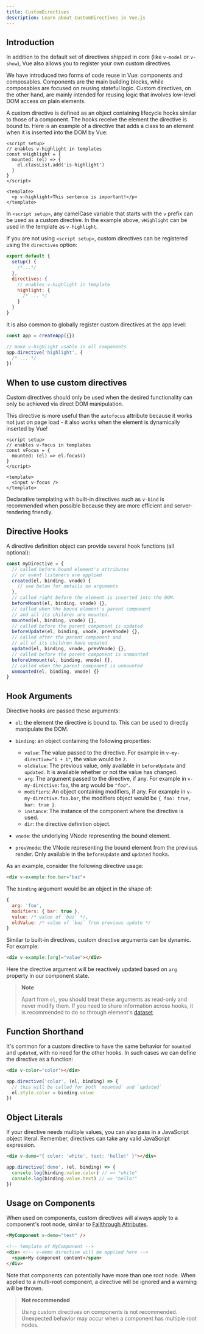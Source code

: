 ```yaml
---
title: CustomDirectives
description: Learn about CustomDirectives in Vue.js
---
```


## Introduction

In addition to the default set of directives shipped in core (like `v-model` or `v-show`), Vue also allows you to register your own custom directives.

We have introduced two forms of code reuse in Vue: components and composables. Components are the main building blocks, while composables are focused on reusing stateful logic. Custom directives, on the other hand, are mainly intended for reusing logic that involves low-level DOM access on plain elements.

A custom directive is defined as an object containing lifecycle hooks similar to those of a component. The hooks receive the element the directive is bound to. Here is an example of a directive that adds a class to an element when it is inserted into the DOM by Vue:

```vue
<script setup>
// enables v-highlight in templates
const vHighlight = {
  mounted: (el) => {
    el.classList.add('is-highlight')
  }
}
</script>

<template>
  <p v-highlight>This sentence is important!</p>
</template>
```

In `<script setup>`, any camelCase variable that starts with the `v` prefix can be used as a custom directive. In the example above, `vHighlight` can be used in the template as `v-highlight`.

If you are not using `<script setup>`, custom directives can be registered using the `directives` option:

```js
export default {
  setup() {
    /*...*/
  },
  directives: {
    // enables v-highlight in template
    highlight: {
      /* ... */
    }
  }
}
```

It is also common to globally register custom directives at the app level:

```js
const app = createApp({})

// make v-highlight usable in all components
app.directive('highlight', {
  /* ... */
})
```

## When to use custom directives

Custom directives should only be used when the desired functionality can only be achieved via direct DOM manipulation.

This directive is more useful than the `autofocus` attribute because it works not just on page load - it also works when the element is dynamically inserted by Vue!

```vue
<script setup>
// enables v-focus in templates
const vFocus = {
  mounted: (el) => el.focus()
}
</script>

<template>
  <input v-focus />
</template>
```

Declarative templating with built-in directives such as `v-bind` is recommended when possible because they are more efficient and server-rendering friendly.

## Directive Hooks

A directive definition object can provide several hook functions (all optional):

```js
const myDirective = {
  // called before bound element's attributes
  // or event listeners are applied
  created(el, binding, vnode) {
    // see below for details on arguments
  },
  // called right before the element is inserted into the DOM.
  beforeMount(el, binding, vnode) {},
  // called when the bound element's parent component
  // and all its children are mounted.
  mounted(el, binding, vnode) {},
  // called before the parent component is updated
  beforeUpdate(el, binding, vnode, prevVnode) {},
  // called after the parent component and
  // all of its children have updated
  updated(el, binding, vnode, prevVnode) {},
  // called before the parent component is unmounted
  beforeUnmount(el, binding, vnode) {},
  // called when the parent component is unmounted
  unmounted(el, binding, vnode) {}
}
```

## Hook Arguments

Directive hooks are passed these arguments:

- `el`: the element the directive is bound to. This can be used to directly manipulate the DOM.

- `binding`: an object containing the following properties:
  - `value`: The value passed to the directive. For example in `v-my-directive="1 + 1"`, the value would be `2`.
  - `oldValue`: The previous value, only available in `beforeUpdate` and `updated`. It is available whether or not the value has changed.
  - `arg`: The argument passed to the directive, if any. For example in `v-my-directive:foo`, the arg would be `"foo"`.
  - `modifiers`: An object containing modifiers, if any. For example in `v-my-directive.foo.bar`, the modifiers object would be `{ foo: true, bar: true }`.
  - `instance`: The instance of the component where the directive is used.
  - `dir`: the directive definition object.

- `vnode`: the underlying VNode representing the bound element.

- `prevVnode`: the VNode representing the bound element from the previous render. Only available in the `beforeUpdate` and `updated` hooks.

As an example, consider the following directive usage:

```html
<div v-example:foo.bar="baz">
```

The `binding` argument would be an object in the shape of:

```js
{
  arg: 'foo',
  modifiers: { bar: true },
  value: /* value of `baz` */,
  oldValue: /* value of `baz` from previous update */
}
```

Similar to built-in directives, custom directive arguments can be dynamic. For example:

```html
<div v-example:[arg]="value"></div>
```

Here the directive argument will be reactively updated based on `arg` property in our component state.

> **Note**
>
> Apart from `el`, you should treat these arguments as read-only and never modify them. If you need to share information across hooks, it is recommended to do so through element's [dataset](https://developer.mozilla.org/en-US/docs/Web/API/HTMLElement/dataset).

## Function Shorthand

It's common for a custom directive to have the same behavior for `mounted` and `updated`, with no need for the other hooks. In such cases we can define the directive as a function:

```html
<div v-color="color"></div>
```

```js
app.directive('color', (el, binding) => {
  // this will be called for both `mounted` and `updated`
  el.style.color = binding.value
})
```

## Object Literals

If your directive needs multiple values, you can also pass in a JavaScript object literal. Remember, directives can take any valid JavaScript expression.

```html
<div v-demo="{ color: 'white', text: 'hello!' }"></div>
```

```js
app.directive('demo', (el, binding) => {
  console.log(binding.value.color) // => "white"
  console.log(binding.value.text) // => "hello!"
})
```

## Usage on Components

When used on components, custom directives will always apply to a component's root node, similar to [Fallthrough Attributes](https://vuejs.org/guide/components/attrs.html).

```html
<MyComponent v-demo="test" />
```

```html
<!-- template of MyComponent -->
<div> <!-- v-demo directive will be applied here -->
  <span>My component content</span>
</div>
```

Note that components can potentially have more than one root node. When applied to a multi-root component, a directive will be ignored and a warning will be thrown.

> **Not recommended**
>
> Using custom directives on components is not recommended. Unexpected behavior may occur when a component has multiple root nodes.